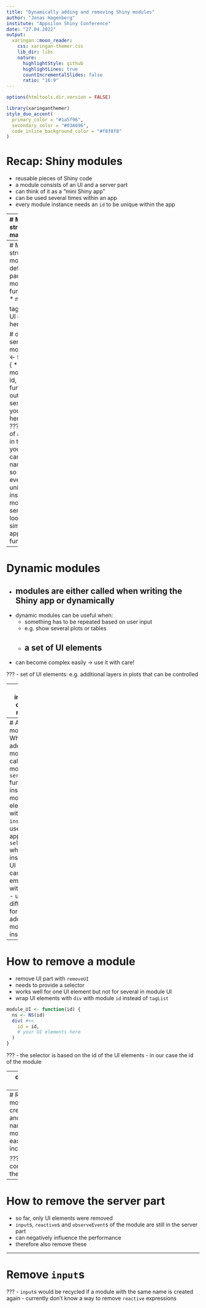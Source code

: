 ```yaml
---
title: "Dynamically adding and removing Shiny modules"
author: "Jonas Hagenberg"
institute: "Appsilon Shiny Conference"
date: "27.04.2022"
output:
  xaringan::moon_reader:
    css: xaringan-themer.css
    lib_dir: libs
    nature:
      highlightStyle: github
      highlightLines: true
      countIncrementalSlides: false
      ratio: "16:9"
---
```


```r
options(htmltools.dir.version = FALSE)
```

```r
library(xaringanthemer)
style_duo_accent(
  primary_color = "#1a5f96",
  secondary_color = "#03A696",
  code_inline_background_color = "#f8f8f8"
)
```

# Recap: Shiny modules
- reusable pieces of Shiny code
- a module consists of an UI and a server part
- can think of it as a "mini Shiny app"
- can be used several times within an app
- every module instance needs an `id` to be unique within the app

---
# Module structure - main app
```r
# define the UI part
ui <- fluidPage(
  # other UI elements
  # ...
  # module UI
* module_UI(id = "id_1")
)

# define the server part
server <- function(input, output,
                   session) {
  # other logic
  # ...
  # module logic
* module_server(id = "id_1")
}

shinyApp(ui, server)
```

???
- you call the module UI part (here called `module_UI`) in the main app UI function
- you call the module server part (here called `module_server`) in the server
function of the main app
- as you can see, they need an ID to make them unique and connect the server & UI part

---
# Module structure - modules
```r
# define the UI part
module_UI <- function(id) {
* ns <- NS(id)
  
  tagList(
    # your UI elements here
  )
}

# define the server part
module_server <- function(id) {
* moduleServer(
    id,
    function(input, output, session) {
      # your logic here
    }
  )
}
```
???
- scaffold of a module
- in the UI part you need take care of the namespacing so that everything is
unique for this instance of the module
- the server part looks very similar to main app server function

---
# Dynamic modules
- modules are either called when writing the Shiny app or dynamically
--

- dynamic modules can be useful when:
  - something has to be repeated based on user input
  - e.g. show several plots or tables
  - a set of UI elements
--

- can become complex easily -> use it with care!
  
???
- set of UI elements: e.g. additional layers in plots that can be controlled

---
class: inverse, center, middle

### Livecoding: dynamically add a module

???
- how to get from static modules to dynamically added modules?

---
# Adding modules
When adding a module:
- call the module `server` function
- insert the module UI elements with `insertUI`
- use an appropriate `selector` where to insert the UI - one can use an empty `div`
with an `id`
- use a different `id` for every added module instance

---
# How to remove a module
- remove UI part with `removeUI`
- needs to provide a selector
- works well for one UI element but not for several in module UI
- wrap UI elements with `div` with module `id` instead of `tagList`

```r
module_UI <- function(id) {
  ns <- NS(id)
  div( #<<
    id = id,
    # your UI elements here
  )
}
```

???
- the selector is based on the id of the UI elements
- in our case the id of the module

---
class: inverse, center, middle

### Livecoding: dynamically remove a module

---
# Recap: remove UI of a module
- use `removeUI`
- create a selector with `#` and the module `id`
- use a naming scheme for the modules that can be easily incremented/decremented

???
- this removes the contents of the module on the client side

---
# How to remove the server part
- so far, only UI elements were removed
- `input`s, `reactive`s and `observeEvent`s of the module are still in
the server part
- can negatively influence the performance
- therefore also remove these

---
# Remove `input`s

???
- `input`s would be recycled if a module with the same name is created again
- currently don't know a way to remove `reactive` expressions